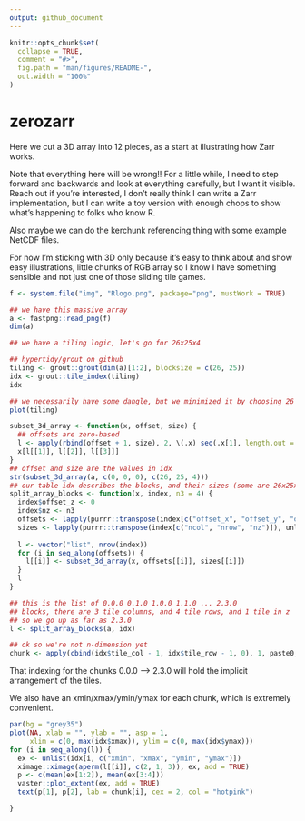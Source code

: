 ```yaml
---
output: github_document
---
```


<!-- README.md is generated from README.Rmd. Please edit that file -->

```r
knitr::opts_chunk$set(
  collapse = TRUE,
  comment = "#>",
  fig.path = "man/figures/README-",
  out.width = "100%"
)
```

# zerozarr

<!-- badges: start -->
<!-- badges: end -->


Here we cut a 3D array into 12 pieces, as a start at illustrating how Zarr works. 

Note that everything here will be wrong!! For a little while, I need to step forward and backwards and look at everything carefully, but I want it visible. Reach out if you're interested, I don't really think I can write a Zarr implementation, but I can write a toy version with enough chops to show what's happening to folks who know R. 

Also maybe we can do the kerchunk referencing thing with some example NetCDF files. 

For now I'm sticking with 3D only because it's easy to think about and show easy 
illustrations, little chunks of RGB array so I know I have something sensible and not just one of those sliding tile games. 


```r
f <- system.file("img", "Rlogo.png", package="png", mustWork = TRUE)

## we have this massive array
a <- fastpng::read_png(f)
dim(a)

## we have a tiling logic, let's go for 26x25x4

## hypertidy/grout on github
tiling <- grout::grout(dim(a)[1:2], blocksize = c(26, 25))
idx <- grout::tile_index(tiling)
idx

## we necessarily have some dangle, but we minimized it by choosing 26 not 25 for x
plot(tiling)

subset_3d_array <- function(x, offset, size) {
  ## offsets are zero-based
  l <- apply(rbind(offset + 1, size), 2, \(.x) seq(.x[1], length.out = .x[2]))
  x[l[[1]], l[[2]], l[[3]]]
}
## offset and size are the values in idx
str(subset_3d_array(a, c(0, 0, 0), c(26, 25, 4)))
## our table idx describes the blocks, and their sizes (some are 26x25x4, some are 24x25x4)
split_array_blocks <- function(x, index, n3 = 4) {
  index$offset_z <- 0
  index$nz <- n3
  offsets <- lapply(purrr::transpose(index[c("offset_x", "offset_y", "offset_z")]), unlist)
  sizes <- lapply(purrr::transpose(index[c("ncol", "nrow", "nz")]), unlist)
  
  l <- vector("list", nrow(index))
  for (i in seq_along(offsets)) {
    l[[i]] <- subset_3d_array(x, offsets[[i]], sizes[[i]])
  }
  l
}

## this is the list of 0.0.0 0.1.0 1.0.0 1.1.0 ... 2.3.0 
## blocks, there are 3 tile columns, and 4 tile rows, and 1 tile in z
## so we go up as far as 2.3.0
l <- split_array_blocks(a, idx)

## ok so we're not n-dimension yet
chunk <- apply(cbind(idx$tile_col - 1, idx$tile_row - 1, 0), 1, paste0, collapse = ".")
```


That indexing for the chunks 0.0.0 --> 2.3.0 will hold the implicit arrangement of the tiles. 

We also have an xmin/xmax/ymin/ymax for each chunk, which is extremely convenient. 

```r
par(bg = "grey35")
plot(NA, xlab = "", ylab = "", asp = 1,
     xlim = c(0, max(idx$xmax)), ylim = c(0, max(idx$ymax)))
for (i in seq_along(l)) {
  ex <- unlist(idx[i, c("xmin", "xmax", "ymin", "ymax")])
  ximage::ximage(aperm(l[[i]], c(2, 1, 3)), ex, add = TRUE)
  p <- c(mean(ex[1:2]), mean(ex[3:4]))
  vaster::plot_extent(ex, add = TRUE)
  text(p[1], p[2], lab = chunk[i], cex = 2, col = "hotpink")

}

```
